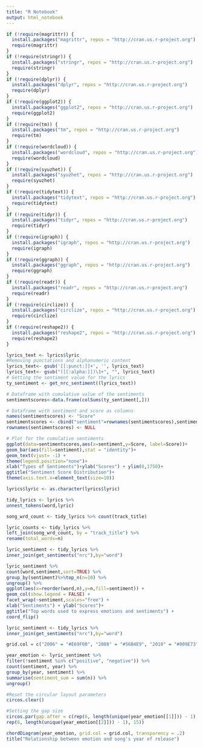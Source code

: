 ```yaml
---
title: "R Notebook"
output: html_notebook
---
```



```r
if (!require(magrittr)) {
  install.packages("magrittr", repos = "http://cran.us.r-project.org")
  require(magrittr)
}
if (!require(stringr)) {
  install.packages("stringr", repos = "http://cran.us.r-project.org")
  require(stringr)
}
if (!require(dplyr)) {
  install.packages("dplyr", repos = "http://cran.us.r-project.org")
  require(dplyr)
}
if (!require(ggplot2)) {
  install.packages("ggplot2", repos = "http://cran.us.r-project.org")
  require(ggplot2)
}
if (!require(tm)) {
  install.packages("tm", repos = "http://cran.us.r-project.org")
  require(tm)
}
if (!require(wordcloud)) {
  install.packages("wordcloud", repos = "http://cran.us.r-project.org")
  require(wordcloud)
}
if (!require(syuzhet)) {
  install.packages("syuzhet", repos = "http://cran.us.r-project.org")
  require(syuzhet)
}
if (!require(tidytext)) {
  install.packages("tidytext", repos = "http://cran.us.r-project.org")
  require(tidytext)
}
if (!require(tidyr)) {
  install.packages("tidyr", repos = "http://cran.us.r-project.org")
  require(tidyr)
}
if (!require(igraph)) {
  install.packages("igraph", repos = "http://cran.us.r-project.org")
  require(igraph)
}
if (!require(ggraph)) {
  install.packages("ggraph", repos = "http://cran.us.r-project.org")
  require(ggraph)
}
if (!require(readr)) {
  install.packages("readr", repos = "http://cran.us.r-project.org")
  require(readr)
}
if (!require(circlize)) {
  install.packages("circlize", repos = "http://cran.us.r-project.org")
  require(circlize)
}
if (!require(reshape2)) {
  install.packages("reshape2", repos = "http://cran.us.r-project.org")
  require(reshape2)
}
```


```r
lyrics_text <- lyrics$lyric
#Removing punctations and alphanumeric content
lyrics_text<- gsub('[[:punct:]]+', '', lyrics_text)
lyrics_text<- gsub("([[:alpha:]])\1+", "", lyrics_text)
# Getting the sentiment value for the lyrics
ty_sentiment <- get_nrc_sentiment((lyrics_text))

# Dataframe with cumulative value of the sentiments
sentimentscores<-data.frame(colSums(ty_sentiment[,]))

# Dataframe with sentiment and score as columns
names(sentimentscores) <- "Score"
sentimentscores <- cbind("sentiment"=rownames(sentimentscores),sentimentscores)
rownames(sentimentscores) <- NULL

```




```r

# Plot for the cumulative sentiments
ggplot(data=sentimentscores,aes(x=sentiment,y=Score, label=Score))+
geom_bar(aes(fill=sentiment),stat = "identity")+
geom_text(vjust= -1) +
theme(legend.position="none")+
xlab("Types of Sentiments")+ylab("Scores") + ylim(0,1750)+
ggtitle("Sentiment Score Distribution")+
theme(axis.text.x=element_text(size=10)) 
```
```r
lyrics$lyric <- as.character(lyrics$lyric)

tidy_lyrics <- lyrics %>% 
unnest_tokens(word,lyric)

song_wrd_count <- tidy_lyrics %>% count(track_title)

lyric_counts <- tidy_lyrics %>%
left_join(song_wrd_count, by = "track_title") %>% 
rename(total_words=n)

lyric_sentiment <- tidy_lyrics %>% 
inner_join(get_sentiments("nrc"),by="word")

lyric_sentiment %>% 
count(word,sentiment,sort=TRUE) %>% 
group_by(sentiment)%>%top_n(n=10) %>% 
ungroup() %>%
ggplot(aes(x=reorder(word,n),y=n,fill=sentiment)) +
geom_col(show.legend = FALSE) + 
facet_wrap(~sentiment,scales="free") +
xlab("Sentiments") + ylab("Scores")+
ggtitle("Top words used to express emotions and sentiments") +
coord_flip()
```





```r

lyric_sentiment <- tidy_lyrics %>% 
inner_join(get_sentiments("nrc"),by="word")

grid.col = c("2006" = "#E69F00", "2008" = "#56B4E9", "2010" = "#009E73", "2012" = "#CC79A7", "2014" = "#D55E00", "2017" = "#00D6C9", "anger" = "grey", "anticipation" = "grey", "disgust" = "grey", "fear" = "grey", "joy" = "grey", "sadness" = "grey", "surprise" = "grey", "trust" = "grey")

year_emotion <- lyric_sentiment %>%
filter(!sentiment %in% c("positive", "negative")) %>%
count(sentiment, year) %>%
group_by(year, sentiment) %>%
summarise(sentiment_sum = sum(n)) %>%
ungroup()

#Reset the circular layout parameters
circos.clear()

#Setting the gap size
circos.par(gap.after = c(rep(6, length(unique(year_emotion[[1]])) - 1), 15,
rep(6, length(unique(year_emotion[[2]])) - 1), 15))

chordDiagram(year_emotion, grid.col = grid.col, transparency = .2)
title("Relationship between emotion and song's year of release")
```




